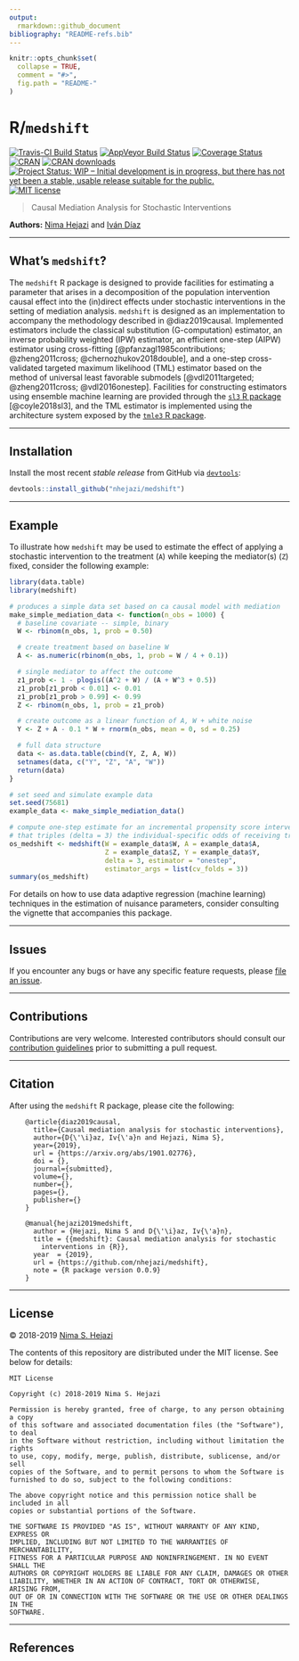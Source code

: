 ```yaml
---
output:
  rmarkdown::github_document
bibliography: "README-refs.bib"
---
```


<!-- README.md is generated from README.Rmd. Please edit that file -->

```r
knitr::opts_chunk$set(
  collapse = TRUE,
  comment = "#>",
  fig.path = "README-"
)
```

# R/`medshift`

[![Travis-CI Build Status](https://travis-ci.org/nhejazi/medshift.svg?branch=master)](https://travis-ci.org/nhejazi/medshift)
[![AppVeyor Build  Status](https://ci.appveyor.com/api/projects/status/github/nhejazi/medshift?branch=master&svg=true)](https://ci.appveyor.com/project/nhejazi/medshift)
[![Coverage Status](https://img.shields.io/codecov/c/github/nhejazi/medshift/master.svg)](https://codecov.io/github/nhejazi/medshift?branch=master)
[![CRAN](http://www.r-pkg.org/badges/version/medshift)](http://www.r-pkg.org/pkg/medshift)
[![CRAN downloads](https://cranlogs.r-pkg.org/badges/medshift)](https://CRAN.R-project.org/package=medshift)
[![Project Status: WIP – Initial development is in progress, but there has not yet been a stable, usable release suitable for the public.](https://www.repostatus.org/badges/latest/wip.svg)](https://www.repostatus.org/#wip)
[![MIT license](http://img.shields.io/badge/license-MIT-brightgreen.svg)](http://opensource.org/licenses/MIT)

> Causal Mediation Analysis for Stochastic Interventions

__Authors:__ [Nima Hejazi](https://nimahejazi.org) and [Iván
Díaz](https://idiaz.xyz)

---

## What's `medshift`?

The `medshift` R package is designed to provide facilities for estimating a
parameter that arises in a decomposition of the population intervention causal
effect into the (in)direct effects under stochastic interventions in the setting
of mediation analysis. `medshift` is designed as an implementation to accompany
the methodology described in @diaz2019causal. Implemented estimators include the
classical substitution (G-computation) estimator, an inverse probability
weighted (IPW) estimator, an efficient one-step (AIPW) estimator using
cross-fitting [@pfanzagl1985contributions; @zheng2011cross;
@chernozhukov2018double], and a one-step cross-validated targeted maximum
likelihood (TML) estimator based on the method of universal least favorable
submodels [@vdl2011targeted; @zheng2011cross; @vdl2016onestep]. Facilities for
constructing estimators using ensemble machine learning are provided through the
[`sl3` R package](https://github.com/tlverse/sl3) [@coyle2018sl3], and the TML
estimator is implemented using the architecture system exposed by the [`tmle3` R
package](https://github.com/tlverse/tmle3).

---

## Installation

Install the most recent _stable release_ from GitHub via
[`devtools`](https://www.rstudio.com/products/rpackages/devtools/):

```r
devtools::install_github("nhejazi/medshift")
```

---

## Example

To illustrate how `medshift` may be used to estimate the effect of applying a
stochastic intervention to the treatment (`A`) while keeping the mediator(s)
(`Z`) fixed, consider the following example:

```r
library(data.table)
library(medshift)

# produces a simple data set based on ca causal model with mediation
make_simple_mediation_data <- function(n_obs = 1000) {
  # baseline covariate -- simple, binary
  W <- rbinom(n_obs, 1, prob = 0.50)

  # create treatment based on baseline W
  A <- as.numeric(rbinom(n_obs, 1, prob = W / 4 + 0.1))

  # single mediator to affect the outcome
  z1_prob <- 1 - plogis((A^2 + W) / (A + W^3 + 0.5))
  z1_prob[z1_prob < 0.01] <- 0.01
  z1_prob[z1_prob > 0.99] <- 0.99
  Z <- rbinom(n_obs, 1, prob = z1_prob)

  # create outcome as a linear function of A, W + white noise
  Y <- Z + A - 0.1 * W + rnorm(n_obs, mean = 0, sd = 0.25)

  # full data structure
  data <- as.data.table(cbind(Y, Z, A, W))
  setnames(data, c("Y", "Z", "A", "W"))
  return(data)
}

# set seed and simulate example data
set.seed(75681)
example_data <- make_simple_mediation_data()

# compute one-step estimate for an incremental propensity score intervention
# that triples (delta = 3) the individual-specific odds of receiving treatment
os_medshift <- medshift(W = example_data$W, A = example_data$A,
                        Z = example_data$Z, Y = example_data$Y,
                        delta = 3, estimator = "onestep",
                        estimator_args = list(cv_folds = 3))
summary(os_medshift)
```

For details on how to use data adaptive regression (machine learning) techniques
in the estimation of nuisance parameters, consider consulting the vignette that
accompanies this package.

---

## Issues

If you encounter any bugs or have any specific feature requests, please [file an
issue](https://github.com/nhejazi/medshift/issues).

---

## Contributions

Contributions are very welcome. Interested contributors should consult our
[contribution
guidelines](https://github.com/nhejazi/medshift/blob/master/CONTRIBUTING.md)
prior to submitting a pull request.

---

## Citation

After using the `medshift` R package, please cite the following:

        @article{diaz2019causal,
          title={Causal mediation analysis for stochastic interventions},
          author={D{\'\i}az, Iv{\'a}n and Hejazi, Nima S},
          year={2019},
          url = {https://arxiv.org/abs/1901.02776},
          doi = {},
          journal={submitted},
          volume={},
          number={},
          pages={},
          publisher={}
        }

        @manual{hejazi2019medshift,
          author = {Hejazi, Nima S and D{\'\i}az, Iv{\'a}n},
          title = {{medshift}: Causal mediation analysis for stochastic
            interventions in {R}},
          year  = {2019},
          url = {https://github.com/nhejazi/medshift},
          note = {R package version 0.0.9}
        }

---

## License

&copy; 2018-2019 [Nima S. Hejazi](https://nimahejazi.org)

The contents of this repository are distributed under the MIT license. See below
for details:
```
MIT License

Copyright (c) 2018-2019 Nima S. Hejazi

Permission is hereby granted, free of charge, to any person obtaining a copy
of this software and associated documentation files (the "Software"), to deal
in the Software without restriction, including without limitation the rights
to use, copy, modify, merge, publish, distribute, sublicense, and/or sell
copies of the Software, and to permit persons to whom the Software is
furnished to do so, subject to the following conditions:

The above copyright notice and this permission notice shall be included in all
copies or substantial portions of the Software.

THE SOFTWARE IS PROVIDED "AS IS", WITHOUT WARRANTY OF ANY KIND, EXPRESS OR
IMPLIED, INCLUDING BUT NOT LIMITED TO THE WARRANTIES OF MERCHANTABILITY,
FITNESS FOR A PARTICULAR PURPOSE AND NONINFRINGEMENT. IN NO EVENT SHALL THE
AUTHORS OR COPYRIGHT HOLDERS BE LIABLE FOR ANY CLAIM, DAMAGES OR OTHER
LIABILITY, WHETHER IN AN ACTION OF CONTRACT, TORT OR OTHERWISE, ARISING FROM,
OUT OF OR IN CONNECTION WITH THE SOFTWARE OR THE USE OR OTHER DEALINGS IN THE
SOFTWARE.
```

---

## References

